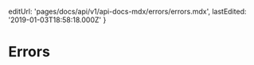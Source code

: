 
  editUrl: 'pages/docs/api/v1/api-docs-mdx/errors/errors.mdx',
  lastEdited: '2019-01-03T18:58:18.000Z'
}

# Errors

<Generic />
<DeploymentErrors />
<DomainErrors />
<DnsErrors />
<Oauth2Errors />
